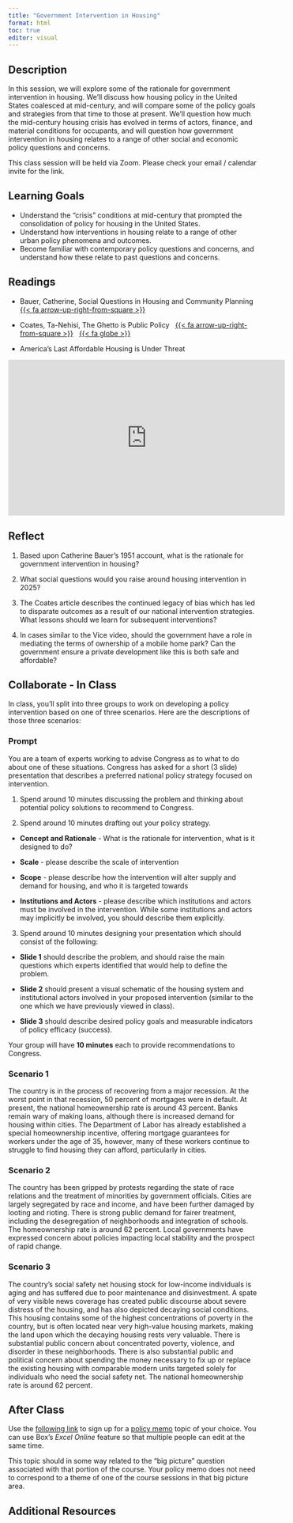 ```yaml
---
title: "Government Intervention in Housing"
format: html
toc: true
editor: visual
---
```


## Description

In this session, we will explore some of the rationale for government intervention in housing. We'll discuss how housing policy in the United States coalesced at mid-century, and will compare some of the policy goals and strategies from that time to those at present. We'll question how much the mid-century housing crisis has evolved in terms of actors, finance, and material conditions for occupants, and will question how government intervention in housing relates to a range of other social and economic policy questions and concerns.

This class session will be held via Zoom. Please check your email / calendar invite for the link.

## Learning Goals

-   Understand the "crisis" conditions at mid-century that prompted the consolidation of policy for housing in the United States.
-   Understand how interventions in housing relate to a range of other urban policy phenomena and outcomes.
-   Become familiar with contemporary policy questions and concerns, and understand how these relate to past questions and concerns.

## Readings

-   Bauer, Catherine, Social Questions in Housing and Community Planning [{{< fa arrow-up-right-from-square >}}](https://uofi.box.com/s/pzsu4h0joushr3rxxe45p1gf2131b0r4)

-   Coates, Ta-Nehisi, The Ghetto is Public Policy   [{{< fa arrow-up-right-from-square >}}](https://uofi.box.com/s/pht1rvfjs5t34esyup52qrqlas39y5i2)   [{{< fa globe >}}](https://www.theatlantic.com/national/archive/2013/03/the-ghetto-is-public-policy/274147/)

-   America's Last Affordable Housing is Under Threat

<iframe width="560" height="315" src="https://www.youtube-nocookie.com/embed/9DQa3Ajhzv8" title="YouTube video player" frameborder="0" allow="accelerometer; autoplay; clipboard-write; encrypted-media; gyroscope; picture-in-picture; web-share" allowfullscreen>

</iframe>

## Reflect

1.  Based upon Catherine Bauer's 1951 account, what is the rationale for government intervention in housing?

2.  What social questions would you raise around housing intervention in 2025?

3.  The Coates article describes the continued legacy of bias which has led to disparate outcomes as a result of our national intervention strategies. What lessons should we learn for subsequent interventions?

4.  In cases similar to the Vice video, should the government have a role in mediating the terms of ownership of a mobile home park? Can the government ensure a private development like this is both safe and affordable?

## Collaborate - In Class

In class, you'll split into three groups to work on developing a policy intervention based on one of three scenarios. Here are the descriptions of those three scenarios:

### Prompt

You are a team of experts working to advise Congress as to what to do about one of these situations. Congress has asked for a short (3 slide) presentation that describes a preferred national policy strategy focused on intervention.

1.  Spend around 10 minutes discussing the problem and thinking about potential policy solutions to recommend to Congress.

2.  Spend around 10 minutes drafting out your policy strategy.

-   **Concept and Rationale** - What is the rationale for intervention, what is it designed to do?

-   **Scale** - please describe the scale of intervention

-   **Scope** - please describe how the intervention will alter supply and demand for housing, and who it is targeted towards

-   **Institutions and Actors** - please describe which institutions and actors must be involved in the intervention. While some institutions and actors may implicitly be involved, you should describe them explicitly.

3.  Spend around 10 minutes designing your presentation which should consist of the following:

-   **Slide 1** should describe the problem, and should raise the main questions which experts identified that would help to define the problem.

-   **Slide 2** should present a visual schematic of the housing system and institutional actors involved in your proposed intervention (similar to the one which we have previously viewed in class).

-   **Slide 3** should describe desired policy goals and measurable indicators of policy efficacy (success).

Your group will have **10 minutes** each to provide recommendations to Congress.

### Scenario 1

The country is in the process of recovering from a major recession. At the worst point in that recession, 50 percent of mortgages were in default. At present, the national homeownership rate is around 43 percent. Banks remain wary of making loans, although there is increased demand for housing within cities. The Department of Labor has already established a special homeownership incentive, offering mortgage guarantees for workers under the age of 35, however, many of these workers continue to struggle to find housing they can afford, particularly in cities.

### Scenario 2

The country has been gripped by protests regarding the state of race relations and the treatment of minorities by government officials. Cities are largely segregated by race and income, and have been further damaged by looting and rioting. There is strong public demand for fairer treatment, including the desegregation of neighborhoods and integration of schools. The homeownership rate is around 62 percent. Local governments have expressed concern about policies impacting local stability and the prospect of rapid change.

### Scenario 3

The country's social safety net housing stock for low-income individuals is aging and has suffered due to poor maintenance and disinvestment. A spate of very visible news coverage has created public discourse about severe distress of the housing, and has also depicted decaying social conditions. This housing contains some of the highest concentrations of poverty in the country, but is often located near very high-value housing markets, making the land upon which the decaying housing rests very valuable. There is substantial public concern about concentrated poverty, violence, and disorder in these neighborhoods. There is also substantial public and political concern about spending the money necessary to fix up or replace the existing housing with comparable modern units targeted solely for individuals who need the social safety net. The national homeownership rate is around 62 percent.

## After Class

Use the [following link](https://uofi.box.com/s/dqye636xyx3kwm4k6s1o7ibdei3xtvtj) to sign up for a [policy memo](../assignments/05_facilitation.qmd) topic of your choice. You can use Box's *Excel Online* feature so that multiple people can edit at the same time.

This topic should in some way related to the "big picture" question associated with that portion of the course. Your policy memo does not need to correspond to a theme of one of the course sessions in that big picture area.

## Additional Resources
